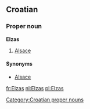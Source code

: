 ==Croatian==

===Proper noun===
'''Elzas''' {{m}}

# [[Alsace]]

====Synonyms====
* [[Alsace#Croatian|Alsace]]

[[Category:Croatian proper nouns]]

[[fr:Elzas]]
[[nl:Elzas]]
[[pl:Elzas]]